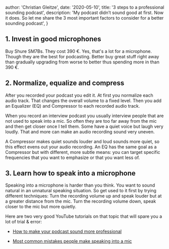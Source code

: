 
  author: 'Christian Gleitze',
  date: '2020-05-10',
  title: '3 steps to a professional sounding podcast',
  description:
    'My podcast didn’t sound good at first. Now it does. So let me share the 3 most important factors to consider for a better sounding podcast',
}


## 1. Invest in good microphones

Buy Shure SM7Bs. They cost 390 €. Yes, that's a lot for a microphone. Though they are the best for podcasting. Better buy great stuff right away than gradually upgrading from worse to better thus spending more in than 390 €.

## 2. Normalize, equalize and compress

After you recorded your podcast you edit it. At first you normalize each audio track. That changes the overall volume to a fixed level. Then you add an Equalizer (EQ) and Compressor to each recorded audio track.

When you record an interview podcast you usually interview people that are not used to speak into a mic. So often they are too far away from the mic and then get closer once I tell them. Some have a quiet voice but laugh very loudly. That and more can make an audio recording sound very uneven.

A Compressor makes quiet sounds louder and loud sounds more quiet, so this effect evens out your audio recording. An EQ has the same goal as a Compressor but with different, more subtle means: you can target specific frequencies that you want to emphasize or that you want less of.



## 3. Learn how to speak into a microphone

Speaking into a microphone is harder than you think. You want to sound natural in an unnatural speaking situation. So get used to it first by trying different techniques: Turn the recording volume up and speak louder but at a greater distance from the mic. Turn the recording volume down, speak closer to the mic but more quietly.

Here are two very good YouTube tutorials on that topic that will spare you a lot of trial & error:

- [How to make your podcast sound more professional](https://youtu.be/8aHy3QMI4XM)

- [Most common mistakes people make speaking into a mic](https://youtu.be/iyQ4nJgGHZk)
